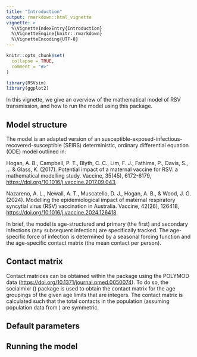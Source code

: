 ```yaml
---
title: "Introduction"
output: rmarkdown::html_vignette
vignette: >
  %\VignetteIndexEntry{Introduction}
  %\VignetteEngine{knitr::rmarkdown}
  %\VignetteEncoding{UTF-8}
---
```


```r
knitr::opts_chunk$set(
  collapse = TRUE,
  comment = "#>"
)
```

```r
library(RSVsim)
library(ggplot2)
```

In this vignette, we give an overview of the mathematical model of RSV transmission, and how to run the model using this package.

## Model structure
The model is an adapted version of an susceptible-exposed-infectious-recovered-susceptible (SEIRS) deterministic, ordinary differential equation (ODE) model outlined in: 

Hogan, A. B., Campbell, P. T., Blyth, C. C., Lim, F. J., Fathima, P., Davis, S., ... & Glass, K. (2017). Potential impact of a maternal vaccine for RSV: a mathematical modelling study. Vaccine, 35(45), 6172-6179, <https://doi.org/10.1016/j.vaccine.2017.09.043>,

Nazareno, A. L., Newall, A. T., Muscatello, D. J., Hogan, A. B., & Wood, J. G. (2024). Modelling the epidemiological impact of maternal respiratory syncytial virus (RSV) vaccination in Australia. Vaccine, 42(26), 126418, <https://doi.org/10.1016/j.vaccine.2024.126418>.

In brief, the model is age-structured and primary (the first) and secondary infections (any subsequent infection) are specifically tracked. The age-specific force of infection is determined by a seasonal forcing function and the age-specific contact matrix (the mean contact per person).

## Contact matrix
Contact matrices can be obtained within the package using the POLYMOD data (<https://doi.org/10.1371/journal.pmed.0050074>). To do so, the socialmixr () package is used to obtain the contact matrix for the age groupings of the given age limits that are integers. The contact matrix is calculated such that the total contacts in the population (assuming population data from ) are symmetric.

## Default parameters

## Running the model


